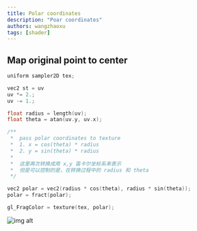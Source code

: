 ```yaml
---
title: Polar coordinates
description: "Poar coordinates"
authors: wangzhaoxu
tags: [shader]
---
```


## Map original point to center

```c
uniform sampler2D tex;

vec2 st = uv
uv *= 2.;
uv -= 1.;

float radius = length(uv);
float theta = atan(uv.y, uv.x);

/**
 *  pass polar coordinates to texture
 *  1. x = cos(theta) * radius
 *  2. y = sin(theta) * radius
 *
 *  这里再次转换成用 x,y 笛卡尔坐标系来表示
 *  但是可以控制的是，在转换过程中的 radius 和 theta 
 */

vec2 polar = vec2(radius * cos(theta), radius * sin(theta));
polar = fract(polar);

gl_FragColor = texture(tex, polar);
```

![img alt](/shader/map-coordinates.svg)